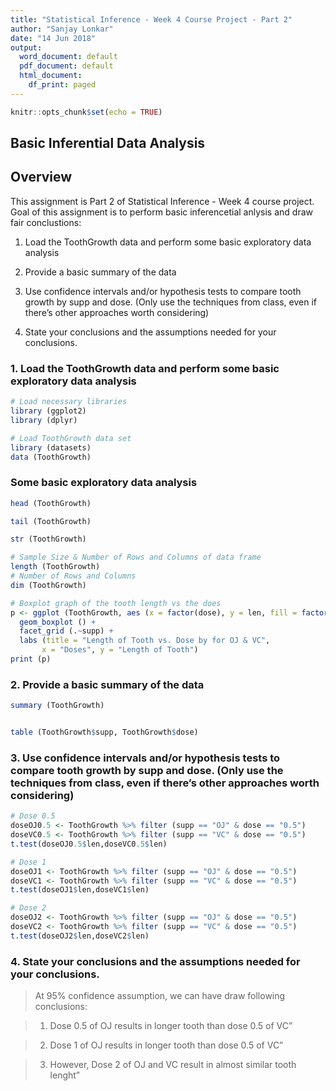 ---
title: "Statistical Inference - Week 4 Course Project - Part 2"
author: "Sanjay Lonkar"
date: "14 Jun 2018"
output:
  word_document: default
  pdf_document: default
  html_document:
    df_print: paged
---

```{r setup, include=FALSE}
knitr::opts_chunk$set(echo = TRUE)
```

## Basic Inferential Data Analysis

## Overview

This assignment is Part 2 of Statistical Inference - Week 4 course project.  Goal of this assignment is to perform basic inferencetial anlysis and draw fair conclustions:


1. Load the ToothGrowth data and perform some basic exploratory data analysis


2. Provide a basic summary of the data


3. Use confidence intervals and/or hypothesis tests to compare tooth growth by supp and dose. (Only use the techniques from class, even if there's other approaches worth considering)


4. State your conclusions and the assumptions needed for your conclusions.

### 1. Load the ToothGrowth data and perform some basic exploratory data analysis 

```{r echo=TRUE}
# Load necessary libraries
library (ggplot2)
library (dplyr)

# Load ToothGrowth data set
library (datasets)
data (ToothGrowth)
```

### Some basic exploratory data analysis

```{r echo=TRUE}
head (ToothGrowth)
```


```{r echo=TRUE}
tail (ToothGrowth)
```


```{r echo=TRUE}
str (ToothGrowth)
```

```{r echo=TRUE}
# Sample Size & Number of Rows and Columns of data frame
length (ToothGrowth)
# Number of Rows and Columns
dim (ToothGrowth)
```


```{r echo=TRUE}
# Boxplot graph of the tooth length vs the does
p <- ggplot (ToothGrowth, aes (x = factor(dose), y = len, fill = factor(dose))) +
  geom_boxplot () +
  facet_grid (.~supp) +
  labs (title = "Length of Tooth vs. Dose by for OJ & VC",
       x = "Doses", y = "Length of Tooth")
print (p)
```

### 2. Provide a basic summary of the data
```{r echo=TRUE}
summary (ToothGrowth)


table (ToothGrowth$supp, ToothGrowth$dose)
```


### 3. Use confidence intervals and/or hypothesis tests to compare tooth growth by supp and dose. (Only use the techniques from class, even if there's other approaches worth considering)

```{r echo=TRUE}
# Dose 0.5
doseOJ0.5 <- ToothGrowth %>% filter (supp == "OJ" & dose == "0.5")
doseVC0.5 <- ToothGrowth %>% filter (supp == "VC" & dose == "0.5")
t.test(doseOJ0.5$len,doseVC0.5$len)

# Dose 1
doseOJ1 <- ToothGrowth %>% filter (supp == "OJ" & dose == "0.5")
doseVC1 <- ToothGrowth %>% filter (supp == "VC" & dose == "0.5")
t.test(doseOJ1$len,doseVC1$len)

# Dose 2
doseOJ2 <- ToothGrowth %>% filter (supp == "OJ" & dose == "0.5")
doseVC2 <- ToothGrowth %>% filter (supp == "VC" & dose == "0.5")
t.test(doseOJ2$len,doseVC2$len)
```


### 4. State your conclusions and the assumptions needed for your conclusions.
> At 95% confidence assumption, we can have draw following conclusions:

> 1. Dose 0.5 of OJ results in longer tooth than dose 0.5 of VC"

> 2. Dose 1 of OJ results in longer tooth than dose 0.5 of VC"

> 3. However, Dose 2 of OJ and VC result in almost similar tooth lenght"